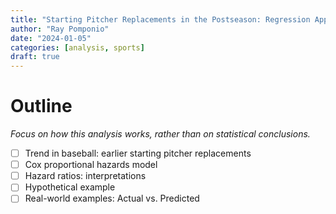 ```yaml
---
title: "Starting Pitcher Replacements in the Postseason: Regression Approach"
author: "Ray Pomponio"
date: "2024-01-05"
categories: [analysis, sports]
draft: true
---
```


# Outline

*Focus on how this analysis works, rather than on statistical conclusions.*

* [ ] Trend in baseball: earlier starting pitcher replacements
* [ ] Cox proportional hazards model
* [ ] Hazard ratios: interpretations
* [ ] Hypothetical example
* [ ] Real-world examples: Actual vs. Predicted